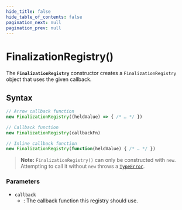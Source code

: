 ```yaml
---
hide_title: false
hide_table_of_contents: false
pagination_next: null
pagination_prev: null
---
```

# FinalizationRegistry()

The **`FinalizationRegistry`** constructor creates a `FinalizationRegistry` object that uses the given callback.

## Syntax

```js
// Arrow callback function
new FinalizationRegistry((heldValue) => { /* … */ })

// Callback function
new FinalizationRegistry(callbackFn)

// Inline callback function
new FinalizationRegistry(function(heldValue) { /* … */ })
```

> **Note:** `FinalizationRegistry()` can only be constructed with `new`. Attempting to call it without `new` throws a [`TypeError`](../../globals/TypeError/TypeError.md).

### Parameters

- `callback`
  - : The callback function this registry should use.
